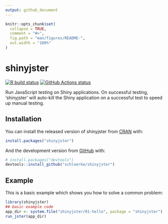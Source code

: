 ```yaml
---
output: github_document
---
```


<!-- README.md is generated from README.Rmd. Please edit that file -->

```r
knitr::opts_chunk$set(
  collapse = TRUE,
  comment = "#>",
  fig.path = "man/figures/README-",
  out.width = "100%"
)
```

# shinyjster

<!-- badges: start -->
[![R build status](https://github.com/schloerke/shinyjster/workflows/R-CMD-check/badge.svg)](https://github.com/schloerke/shinyjster/actions?query=workflow%3AR-CMD-check)
[![GitHub Actions status](https://github.com/schloerke/shinyjster/workflows/Deploy%20gh-pages/badge.svg?branch=mainn)](https://github.com/schloerke/shinyjster/actions?query=workflow%3ADeploy%20gh-pages)
<!-- badges: end -->

Run JavaScript testing on Shiny applications.  On successful testing, 'shinyjster' will auto-kill the Shiny application on a successful test to speed up manual testing.

## Installation

You can install the released version of shinyjster from [CRAN](https://CRAN.R-project.org) with:

``` r
install.packages("shinyjster")
```

And the development version from [GitHub](https://github.com/) with:

``` r
# install.packages("devtools")
devtools::install_github("schloerke/shinyjster")
```
## Example

This is a basic example which shows you how to solve a common problem:

```r
library(shinyjster)
## basic example code
app_dir <- system.file("shinyjster/01-hello", package = "shinyjster")
run_jster(app_dir)
```
